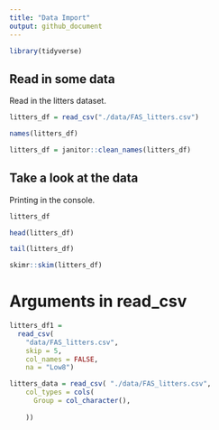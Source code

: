```yaml
---
title: "Data Import"
output: github_document
---
```


```r
library(tidyverse)

```

## Read in some data

Read in the litters dataset.

```r
litters_df = read_csv("./data/FAS_litters.csv")

names(litters_df)

litters_df = janitor::clean_names(litters_df)

```

## Take a look at the data

Printing in the console.

```r
litters_df
```

```r
head(litters_df)
```

```r
tail(litters_df)
```

```r
skimr::skim(litters_df)
```

# Arguments in read_csv

```r
litters_df1 = 
  read_csv(
    "data/FAS_litters.csv",
    skip = 5, 
    col_names = FALSE, 
    na = "Low8")

```

```r
litters_data = read_csv( "./data/FAS_litters.csv",
    col_types = cols(
      Group = col_character(),
      
    ))

```

